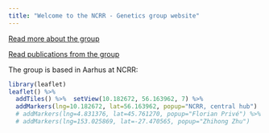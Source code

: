 ```yaml
---
title: "Welcome to the NCRR - Genetics group website"
---
```


<!-- ![](C:/Users/au576454/Documents/ncrr-genetics\picsandembeds/grp.png) -->


[Read more about the group](who.html)  

[Read publications from the group](publications.html)


The group is based in Aarhus at NCRR:
```r
library(leaflet)
leaflet() %>%
  addTiles() %>%  setView(10.182672, 56.163962, 7) %>% 
  addMarkers(lng=10.182672, lat=56.163962, popup="NCRR, central hub")
  # addMarkers(lng=4.831376, lat=45.761270, popup="Florian Privé") %>%
  # addMarkers(lng=153.025869, lat=-27.470565, popup="Zhihong Zhu")
```
